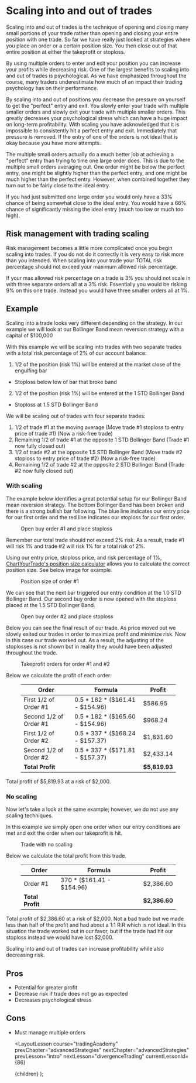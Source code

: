 
# Scaling into and out of trades

Scaling into and out of trades is the technique of opening and closing many small portions of your trade rather than opening
and closing your entire position with one trade. So far we have really just looked at strategies where you place an order
or a certain position size. You then close out of that entire position at either the takeprofit or stoploss.

By using multiple orders to enter and exit your position you can increase your profits while decreasing risk. One of the largest
benefits to scaling into and out of trades is psychological. As we have emphasized throughout the course, many traders
underestimate how much of an impact their trading psychology has on their performance.

By scaling into and out of positions you decrease the pressure on yourself to get the "perfect" entry and exit. You slowly enter
your trade with multiple smaller orders and slowly exit your trade with multiple smaller orders. This greatly decreases your
psychological stress which can have a huge impact on long-term profitability. With scaling you have acknowledged that it is
impossible to consistently hit a perfect entry and exit. Immediately that pressure is removed. If the entry of one of the
orders is not ideal that is okay because you have more attempts.

The multiple small orders actually do a much better job at achieving a "perfect" entry than trying to time one large order does.
This is due to the multiple small orders averaging out. One order might be below the perfect entry, one might be slightly higher
than the perfect entry, and one might be much higher than the perfect entry. However, when combined together they turn out to
be fairly close to the ideal entry.

If you had just submitted one large order you would only have a 33% chance of being somewhat close to the ideal entry. You would
have a 66% chance of significantly missing the ideal entry (much too low or much too high).

## Risk management with trading scaling

Risk management becomes a little more complicated once you begin scaling into trades. If you do not do it correctly it is very
easy to risk more than you intended. When scaling into your trade your TOTAL risk percentage should not exceed your maximum
allowed risk percentage.

If your max allowed risk percentage on a trade is 3% you should not scale in with three separate orders all at a 3% risk. Essentially
you would be risking 9% on this one trade. Instead you would have three smaller orders all at 1%.

## Example

Scaling into a trade looks very different depending on the strategy. In our example we will look at our Bollinger Band mean reversion
strategy with a capital of $100,000

With this example we will be scaling into trades with two separate trades with a total risk percentage of 2% of our account balance:

1. 1/2 of the position (risk 1%) will be entered at the market close of the engulfing bar

- Stoploss below low of bar that broke band

2. 1/2 of the position (risk 1%) will be entered at the 1 STD Bollinger Band

- Stoploss at 1.5 STD Bollinger Band

We will be scaling out of trades with four separate trades:

1. 1/2 of trade #1 at the moving average (Move trade #1 stoploss to entry price of trade #1) (Now a risk-free trade)
2. Remaining 1/2 of trade #1 at the opposite 1 STD Bollinger Band (Trade #1 now fully closed out)
3. 1/2 of trade #2 at the opposite 1.5 STD Bollinger Band (Move trade #2 stoploss to entry price of trade #2) (Now a risk-free trade)
4. Remaining 1/2 of trade #2 at the opposite 2 STD Bollinger Band (Trade #2 now fully closed out)

### With scaling

The example below identifies a great potential setup for our Bollinger Band mean reversion strategy. The bottom Bollinger Band
has been broken and there is a strong bullish bar following. The blue line indicates our entry price for our first order and
the red line indicates our stoploss for our first order.

<figure>
  <Image
    src="/images/courses/tradingAcademy/advancedStrategies/scalingIntoAndOutOf/trade1EntryScale.webp"
    height={2160}
    width={3840}
    alt=""
  />
  <figcaption>Open buy order #1 and place stoploss</figcaption>
</figure>

Remember our total trade should not exceed 2% risk. As a result, trade #1 will risk 1% and trade #2 will risk 1% for a total
risk of 2%.

Using our entry price, stoploss price, and risk percentage of 1%, [ChartYourTrade's position size calculator](https://chartyourtrade.com/position-size-calculator/)
allows you to calculate the correct position size. See below image for example.

<figure>
  <Image
    src="/images/courses/tradingAcademy/advancedStrategies/scalingIntoAndOutOf/trade1PositionSize.webp"
    height={1502}
    width={1411}
    alt=""
  />
  <figcaption>Position size of order #1</figcaption>
</figure>

We can see that the next bar triggered our entry condition at the 1.0 STD Bollinger Band. Our second buy order is now opened
with the stoploss placed at the 1.5 STD Bollinger Band.

<figure>
  <Image
    src="/images/courses/tradingAcademy/advancedStrategies/scalingIntoAndOutOf/trade2EntryScale.webp"
    height={2160}
    width={3840}
    alt=""
  />
  <figcaption>Open buy order #2 and place stoploss</figcaption>
</figure>

Below you can see the final result of our trade. As price moved out we slowly exited our trades in order to maximize profit
and minimize risk. Now in this case our trade worked out. As a result, the adjusting of the stoplosses is not shown but in
reality they would have been adjusted throughout the trade.

<figure>
  <Image
    src="/images/courses/tradingAcademy/advancedStrategies/scalingIntoAndOutOf/trade2Exits.webp"
    height={2160}
    width={3840}
    alt=""
  />
  <figcaption>Takeprofit orders for order #1 and #2</figcaption>
</figure>

Below we calculate the profit of each order:

<figure className="postTable">

| Order                  | Formula                           | Profit        |
| ---------------------- | --------------------------------- | ------------- |
| First 1/2 of Order #1  | 0.5 \* 182 \* ($161.41 - $154.96) | $586.95       |
| Second 1/2 of Order #1 | 0.5 \* 182 \* ($165.60 - $154.96) | $968.24       |
| First 1/2 of Order #2  | 0.5 \* 337 \* ($168.24 - $157.37) | $1,831.60     |
| Second 1/2 of Order #2 | 0.5 \* 337 \* ($171.81 - $157.37) | $2,433.14     |
| **Total Profit**       |                                   | **$5,819.93** |

</figure>

Total profit of $5,819.93 at a risk of $2,000.

### No scaling

Now let's take a look at the same example; however, we do not use any scaling techniques.

In this example we simply open one order when our entry conditions are met and exit the order when our
takeprofit is hit.

<figure>
  <Image
    src="/images/courses/tradingAcademy/advancedStrategies/scalingIntoAndOutOf/tradeNoScale.webp"
    height={2160}
    width={3840}
    alt=""
  />
  <figcaption>Trade with no scaling</figcaption>
</figure>

Below we calculate the total profit from this trade.

<figure className="postTable">

| Order            | Formula                    | Profit        |
| ---------------- | -------------------------- | ------------- |
| Order #1         | 370 \* ($161.41 - $154.96) | $2,386.60     |
| **Total Profit** |                            | **$2,386.60** |

</figure>

Total profit of $2,386.60 at a risk of $2,000. Not a bad trade but we made less than half of the profit and had about a
1:1 R:R which is not ideal. In this situation the trade worked out in our favor, but if the trade had hit our stoploss instead
we would have lost $2,000.

Scaling into and out of trades can increase profitability while also decreasing risk.

## Pros

- Potential for greater profit
- Decrease risk if trade does not go as expected
- Decreases psychological stress

## Cons

- Must manage multiple orders

  <LayoutLesson
    course="tradingAcademy"
    prevChapter="advancedStrategies"
    nextChapter="advancedStrategies"
    prevLesson="intro"
    nextLesson="divergenceTrading"
    currentLessonId={86}
  >
    {children}
  </LayoutLesson>
);
